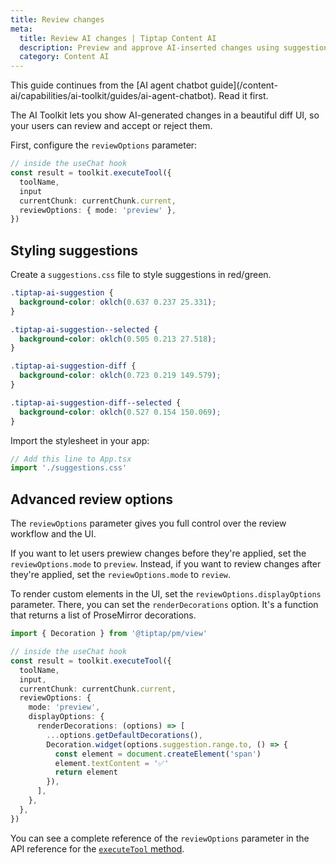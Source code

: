 ```yaml
---
title: Review changes
meta:
  title: Review AI changes | Tiptap Content AI
  description: Preview and approve AI-inserted changes using suggestions with customizable rendering.
  category: Content AI
---
```



<Callout title="Continuation from the AI agent chatbot" variant="info">
  This guide continues from the [AI agent chatbot
  guide](/content-ai/capabilities/ai-toolkit/guides/ai-agent-chatbot). Read it first.
</Callout>

The AI Toolkit lets you show AI-generated changes in a beautiful diff UI, so your users can review and accept or reject them.

First, configure the `reviewOptions` parameter:

```ts
// inside the useChat hook
const result = toolkit.executeTool({
  toolName,
  input
  currentChunk: currentChunk.current,
  reviewOptions: { mode: 'preview' },
})
```

## Styling suggestions

Create a `suggestions.css` file to style suggestions in red/green.

```css
.tiptap-ai-suggestion {
  background-color: oklch(0.637 0.237 25.331);
}

.tiptap-ai-suggestion--selected {
  background-color: oklch(0.505 0.213 27.518);
}

.tiptap-ai-suggestion-diff {
  background-color: oklch(0.723 0.219 149.579);
}

.tiptap-ai-suggestion-diff--selected {
  background-color: oklch(0.527 0.154 150.069);
}
```

Import the stylesheet in your app:

```ts
// Add this line to App.tsx
import './suggestions.css'
```

## Advanced review options

The `reviewOptions` parameter gives you full control over the review workflow and the UI.

If you want to let users prewiew changes before they're applied, set the `reviewOptions.mode` to `preview`. Instead, if you want to review changes after they're applied, set the `reviewOptions.mode` to `review`.

To render custom elements in the UI, set the `reviewOptions.displayOptions` parameter. There, you can set the `renderDecorations` option. It's a function that returns a list of ProseMirror decorations.

```ts
import { Decoration } from '@tiptap/pm/view'

// inside the useChat hook
const result = toolkit.executeTool({
  toolName,
  input,
  currentChunk: currentChunk.current,
  reviewOptions: {
    mode: 'preview',
    displayOptions: {
      renderDecorations: (options) => [
        ...options.getDefaultDecorations(),
        Decoration.widget(options.suggestion.range.to, () => {
          const element = document.createElement('span')
          element.textContent = '✅'
          return element
        }),
      ],
    },
  },
})
```

You can see a complete reference of the `reviewOptions` parameter in the API reference for the [`executeTool` method](/content-ai/capabilities/ai-toolkit/primitives/execute-ai-agent-tools).
